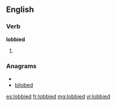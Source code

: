 ==English==

===Verb===
'''lobbied'''

# {{past of|[[lobby]]}}

===Anagrams===
* {{alphagram|bbdeilo}}
* [[bilobed#English|bilobed]]

[[es:lobbied]]
[[fr:lobbied]]
[[mg:lobbied]]
[[vi:lobbied]]